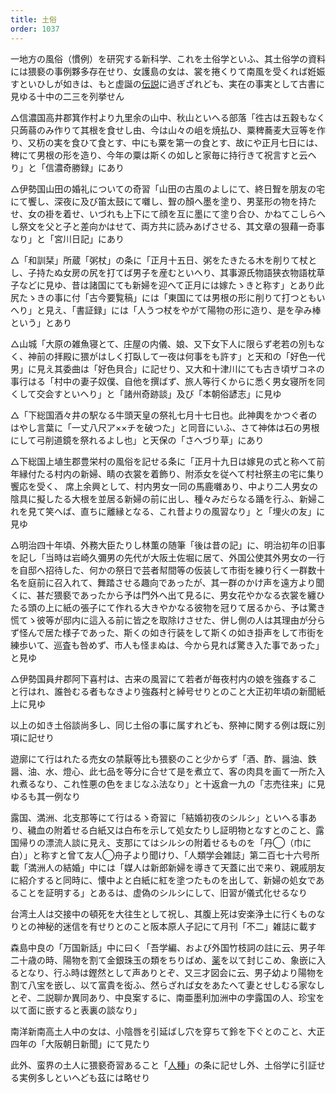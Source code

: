 ```yaml
---
title: 土俗
order: 1037
---
```



一地方の風俗（慣例）を研究する新科学、これを土俗学といふ、其土俗学の資料には猥褻の事例夥多存在せり、女護島の女は、裳を捲くりて南風を受くれば姙娠すといひしが如きは、もと虚誕の[伝説](/main/16-legend/)に過ぎざれども、実在の事実として古書に見ゆる十中の二三を列挙せん

△信濃国高井郡箕作村より九里余の山中、秋山といへる部落「徃古は五穀もなく只蒟蒻のみ作りて其根を食せし由、今は山々の岨を焼払ひ、粟稗蕎麦大豆等を作り、又杤の実を食ひて食とす、中にも粟を第一の食とす、故にや正月七日には、稗にて男根の形を造り、今年の粟は斯くの如しと家毎に持行きて祝言すと云ヘり」と「信濃奇勝録」にあり


△伊勢国山田の婚礼についての奇習「山田の古風のよしにて、終日聟を朋友の宅にて饗し、深夜に及び笛太鼓にて囃し、聟の顏へ墨を塗り、男茎形の物を持たせ、女の褂を着せ、いづれも上下にて顔を互に墨にて塗り合ひ、かねてこしらへし祭文を父と子と差向かはせて、両方共に読みあげさせる、其文章の狠藉一奇事なり」と「宮川日記」にあり


△「和訓栞」所蔵「粥杖」の条に「正月十五日、粥をたきたる木を削りて杖とし、子持たぬ女房の尻を打てば男子を産むといへり、其事源氏物語狭衣物語枕草子などに見ゆ、昔は諸国にても新婦を迎へて正月には嫁たゝきと称す」とあり此尻たゝきの事に付「古今要覧稿」には「東国にては男根の形に削りて打つともいへり」と見え、「書証録」には「人うつ杖をやがて陽物の形に造り、是を孕み棒という」とあり


△山城「大原の雑魚寝とて、庄屋の内儀、娘、又下女下人に限らず老若の別もなく、神前の拝殿に猥がはしく打臥して一夜は何事をも許す」と天和の「好色一代男」に見え其委曲は「好色貝合」に記せり、又大和十津川にても古き頃ザコネの事行はる「村中の妻子奴僕、自他を撰ばず、旅人等行くからに悉く男女寝所を同くして交会すといへり」と「諸州奇跡談」及び「本朝俗諺志」に見ゆ

△「下総国酒々井の駅なる牛頭天皇の祭礼七月十七日也。此神輿をかつぐ者のはやし言葉に「一丈八尺ア××チを破つた」と同音にいふ、さて神体は石の男根にして弓削道鏡を祭れるよし也」と天保の「さへづり草」にあり

△下総国上埴生郡豊栄村の風俗を記せる条に「正月十九日は嫁見の式と称へて前年縁付たる村内の新婦、睛の衣裳を着飾り、附添女を従へて村社祭主の宅に集り饗応を受く、
席上余興として、村内男女一同の馬鹿囃あり、中より二人男女の陰具に擬したる大根を並居る新婦の前に出し、種々みだらなる踊を行ふ、新婦これを見て笑へば、直ちに離縁となる、これ昔よりの風習なり」と「埋火の友」に見ゆ


△明治四十年頃、外務大臣たりし林薫の随筆「後は昔の記」に、明治初年の旧事を記し「当時は岩崎久彌男の先代が大阪土佐堀に居て、外国公使其外男女の一行を自邸へ招待した、何かの祭日で芸者幇間等の仮装して市街を練り行く一群数十名を庭前に召入れて、舞踏させる趣向であったが、其一群のかけ声を遠方より聞くに、甚だ猥褻であったから予は門外へ出て見るに、男女花やかなる衣裳を纏ひたる頭の上に紙の張子にて作れる大きやかなる彼物を冠りて居るから、予は驚き慌てゝ彼等が邸内に這入る前に皆之を取除けさせた、併し側の人は其理由が分らず怪んで居た様子であった、斯くの如き行装をして斯くの如き掛声をして市街を練歩いて、巡査も咎めず、市人も怪まぬは、今から見れば驚き入た事であった」と見ゆ


△伊勢国員弁郡阿下喜村は、古来の風習にて若者が毎夜村内の娘を強姦すること行はれ、誰咎むる者もなきより強姦村と綽号せりとのこと大正初年頃の新聞紙上に見ゆ


以上の如き土俗談尚多し、同じ土俗の事に属すれども、祭神に関する例は既に別項に記せり

遊廓にて行はれたる売女の禁厭等比も猥褻のこと少からず「酒、酢、醤油、鉄醤、油、水、燈心、此七品を等分に合せて是を煮立て、客の肉具を画て一所た入れ煮るなり、これ性悪の色をまじなふ法なり」と十返倉一九の「志売往来」に見ゆるも其一例なり


露国、満洲、北支那等にて行はるゝ奇習に「結婚初夜のシルシ」といへる事あり、穢血の附着せる白紙又は白布を示して処女たりし証明物となすとのこと、露国帰りの漂流人談に見え、支那にてはシルシの附着せるものを「丹◯（巾に白）」と称すと曾て友人◯舟子より聞けり、「人類学会雑誌」第二百七十六号所載「満洲人の結婚」中には「媒人は新郎新婦を導きて天蓋に出で来り、親戚朋友に紹介すると同時に、懐中よと白紙に紅を塗つたものを出して、新婦の処女であることを証明する」とあるは、虚偽のシルシにして、旧習が儀式化せるなり


台湾土人は交接中の頓死を大往生として祝し、其腹上死は安楽浄土に行くものなりとの神秘的迷信を有せりとのこと阪本原人子記にて月刊「不二」雑誌に載す


森島中良の「万国新話」中に曰く「吾学編、および外国竹枝詞の註に云、男子年二十歳の時、陽物を割て金銀珠玉の類をちりばめ、[薬](/main/44-medicine/)を以て封じこめ、象嵌に入るとなり、行ふ時は鏗然として声ありとぞ、又三才図会に云、男子幼より陽物を割て八宝を嵌し、以て富貴を衒ふ、然らざれば女をあたへて妻とせしむる家なしとぞ、二説聊か異同あり、中良案するに、南亜墨利加洲中の孛露国の人、珍宝を以て面に嵌すると表裏の談なり」

南洋新南高土人中の女は、小陰唇を引延ばし穴を穿ちて鈴を下ぐとのこと、大正四年の「大阪朝日新聞」にて見たり

此外、蛮界の土人に猥褻奇習あること「[人種](/main/29-race/)」の条に記せし外、土俗学に引証せる実例多しといへども茲には略せり

